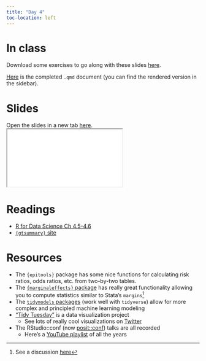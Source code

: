 ```yaml
---
title: "Day 4"
toc-location: left
---
```

# In class

Download some exercises to go along with these slides [here](exercises/_exercises_day_4.qmd).

[Here](exercises/_exercises_day_4_inclass.qmd) is the completed `.qmd` document (you can find the rendered version in the sidebar).

# Slides

Open the slides in a new tab [here](slides/tables.html).
<div>
```{=html}
<iframe class="slide-deck" src="slides/tables.html" target="_blank"></iframe>
```

</div>

# Readings

- [R for Data Science Ch 4.5-4.6](https://r4ds.hadley.nz/data-transform.html#groups)
- [`{gtsummary}` site](https://www.danieldsjoberg.com/gtsummary/)

# Resources

- The `{epitools}` package has some nice functions for calculating risk ratios, odds ratios, etc. from two-by-two tables.
- The [`{marginaleffects}` package](https://vincentarelbundock.github.io/marginaleffects/) has really great functionality allowing you to compute statistics similar to Stata's `margins`^[See a discussion [here](https://stats.stackexchange.com/questions/596035/statas-margins-and-rs-marginal-effects-comparisons)]
- The [`tidymodels` packages](https://www.tidymodels.org/) (work well with `tidyverse`) allow for more complex and principled machine learning modeling
- ["Tidy Tuesday"](https://github.com/rfordatascience/tidytuesday#readme) is a data visualization project
  - See lots of really cool visualizations on [Twitter](https://twitter.com/search?q=%23tidytuesday)
- The RStudio::conf (now [posit::conf](https://posit.co/blog/rstudio-conf-watch-on-youtube/)) talks are all recorded
  - Here's a [YouTube playlist](https://www.youtube.com/watch?v=y_zkI-LkS58&list=PL9HYL-VRX0oTw-6TQri7Fr97G3IX0tHh8) of all the years


